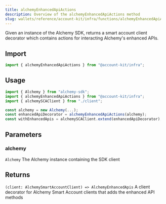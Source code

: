 ```yaml
---
title: alchemyEnhancedApiActions
description: Overview of the alchemyEnhancedApiActions method
slug: wallets/reference/account-kit/infra/functions/alchemyEnhancedApiActions
---
```




Given an instance of the Alchemy SDK, returns a smart account client decorator which contains actions for interacting Alchemy's enhanced APIs.

## Import

```ts
import { alchemyEnhancedApiActions } from "@account-kit/infra";
```

## Usage

```ts
import { Alchemy } from "alchemy-sdk";
import { alchemyEnhancedApiActions } from "@account-kit/infra";
import { alchemySCAClient } from "./client";

const alchemy = new Alchemy(...);
const enhancedApiDecorator = alchemyEnhancedApiActions(alchemy);
const withEnhancedApis = alchemySCAClient.extend(enhancedApiDecorator);
```

## Parameters

### alchemy

`Alchemy`
The Alchemy instance containing the SDK client

## Returns

`(client: AlchemySmartAccountClient) => AlchemyEnhancedApis`
A client decorator for Alchemy Smart Account clients that adds the enhanced API methods
